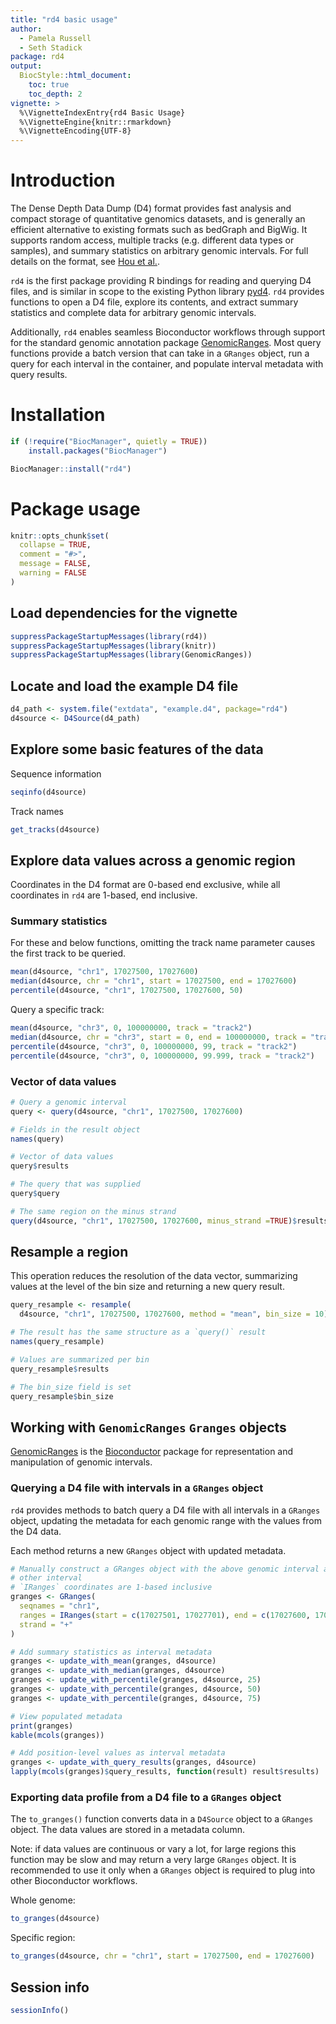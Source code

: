 ```yaml
---
title: "rd4 basic usage"
author: 
  - Pamela Russell
  - Seth Stadick
package: rd4
output:
  BiocStyle::html_document:
    toc: true
    toc_depth: 2
vignette: >
  %\VignetteIndexEntry{rd4 Basic Usage}
  %\VignetteEngine{knitr::rmarkdown}
  %\VignetteEncoding{UTF-8}
---
```


# Introduction

The Dense Depth Data Dump (D4) format provides fast analysis and compact storage of quantitative genomics datasets, and is generally an efficient alternative to existing formats such as bedGraph and BigWig. It supports random access, multiple tracks (e.g. different data types or samples), and summary statistics on arbitrary genomic intervals. For full details on the format, see [Hou et al.](https://doi.org/10.1038/s43588-021-00085-0).

`rd4` is the first package providing R bindings for reading and querying D4 files, and is similar in scope to the existing Python library [pyd4](https://github.com/38/pyd4). `rd4` provides functions to open a D4 file, explore its contents, and extract summary statistics and complete data for arbitrary genomic intervals. 

Additionally, `rd4` enables seamless Bioconductor workflows through support for the standard genomic annotation package [GenomicRanges](https://bioconductor.org/packages/release/bioc/html/GenomicRanges.html). Most query functions provide a batch version that can take in a `GRanges` object, run a query for each interval in the container, and populate interval metadata with query results.


# Installation

```r
if (!require("BiocManager", quietly = TRUE))
    install.packages("BiocManager")

BiocManager::install("rd4")
```


# Package usage

```r
knitr::opts_chunk$set(
  collapse = TRUE,
  comment = "#>",
  message = FALSE,
  warning = FALSE
)
```

## Load dependencies for the vignette

```r
suppressPackageStartupMessages(library(rd4))
suppressPackageStartupMessages(library(knitr))
suppressPackageStartupMessages(library(GenomicRanges))
```

## Locate and load the example D4 file

```r
d4_path <- system.file("extdata", "example.d4", package="rd4")
d4source <- D4Source(d4_path)
```

## Explore some basic features of the data

Sequence information

```r
seqinfo(d4source)
```

Track names

```r
get_tracks(d4source)
```

## Explore data values across a genomic region

Coordinates in the D4 format are 0-based end exclusive, while all coordinates in `rd4` are 1-based, end inclusive.

### Summary statistics

For these and below functions, omitting the track name parameter causes the first track to be queried.

```r
mean(d4source, "chr1", 17027500, 17027600)
median(d4source, chr = "chr1", start = 17027500, end = 17027600)
percentile(d4source, "chr1", 17027500, 17027600, 50)
```

Query a specific track:

```r
mean(d4source, "chr3", 0, 100000000, track = "track2")
median(d4source, chr = "chr3", start = 0, end = 100000000, track = "track2")
percentile(d4source, "chr3", 0, 100000000, 99, track = "track2")
percentile(d4source, "chr3", 0, 100000000, 99.999, track = "track2")
```

### Vector of data values

```r
# Query a genomic interval
query <- query(d4source, "chr1", 17027500, 17027600)

# Fields in the result object
names(query)

# Vector of data values
query$results

# The query that was supplied
query$query

# The same region on the minus strand
query(d4source, "chr1", 17027500, 17027600, minus_strand =TRUE)$results
```

## Resample a region

This operation reduces the resolution of the data vector, summarizing values at the level of the bin size and returning a new query result.

```r
query_resample <- resample(
  d4source, "chr1", 17027500, 17027600, method = "mean", bin_size = 10)

# The result has the same structure as a `query()` result
names(query_resample)

# Values are summarized per bin
query_resample$results

# The bin_size field is set
query_resample$bin_size
```

## Working with `GenomicRanges` `Granges` objects

[GenomicRanges](https://bioconductor.org/packages/release/bioc/html/GenomicRanges.html) is the [Bioconductor](https://bioconductor.org/) package for representation and manipulation of genomic intervals. 

### Querying a D4 file with intervals in a `GRanges` object

`rd4` provides methods to batch query a D4 file with all intervals in a `GRanges` object, updating the metadata for each genomic range with the values from the D4 data.

Each method returns a new `GRanges` object with updated metadata.

```r
# Manually construct a GRanges object with the above genomic interval and one 
# other interval
# `IRanges` coordinates are 1-based inclusive
granges <- GRanges(
  seqnames = "chr1", 
  ranges = IRanges(start = c(17027501, 17027701), end = c(17027600, 17027800)), 
  strand = "+"
)

# Add summary statistics as interval metadata
granges <- update_with_mean(granges, d4source)
granges <- update_with_median(granges, d4source)
granges <- update_with_percentile(granges, d4source, 25)
granges <- update_with_percentile(granges, d4source, 50)
granges <- update_with_percentile(granges, d4source, 75)

# View populated metadata
print(granges)
kable(mcols(granges))

# Add position-level values as interval metadata
granges <- update_with_query_results(granges, d4source)
lapply(mcols(granges)$query_results, function(result) result$results)
```

### Exporting data profile from a D4 file to a `GRanges` object

The `to_granges()` function converts data in a `D4Source` object to a `GRanges` object. The data values are stored in a metadata column.

Note: if data values are continuous or vary a lot, for large regions this function may be slow and may return a very large `GRanges` object. It is recommended to use it only when a `GRanges` object is required to plug into other Bioconductor workflows.

Whole genome:

```r
to_granges(d4source)
```

Specific region:

```r
to_granges(d4source, chr = "chr1", start = 17027500, end = 17027600)
```

## Session info

```r
sessionInfo()
```
